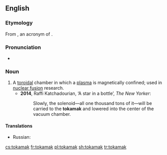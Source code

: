 ==English==
{{wikipedia}}

===Etymology===
From {{etyl|ru|en}} {{m|ru|токама́к}}, an acronym of {{m|ru|[[тороидальный|тороида́льная]] [[ка́мера]] [[с]] [[магнитный|магни́тными]] [[катушка|кату́шками]]||toroidal chamber with magnetic coils}}.

===Pronunciation===
* {{a|UK}} {{IPA|/ˈtəʊkəmak/|lang=en}}

===Noun===
{{en-noun}}

# A [[toroidal]] chamber in which a [[plasma]] is magnetically confined; used in [[nuclear fusion]] research.
#* '''2014''', Raffi Katchadourian, ‘A star in a bottle’, ''The New Yorker'':
#*: Slowly, the solenoid—all one thousand tons of it—will be carried to the '''tokamak''' and lowered into the center of the vacuum chamber.

====Translations====
{{trans-top|a toroidal chamber in which a plasma is magnetically confined}}
{{trans-mid}}
* Russian: {{t|ru|токама́к|m}}
{{trans-bottom}}

[[cs:tokamak]]
[[fr:tokamak]]
[[pl:tokamak]]
[[sh:tokamak]]
[[tr:tokamak]]